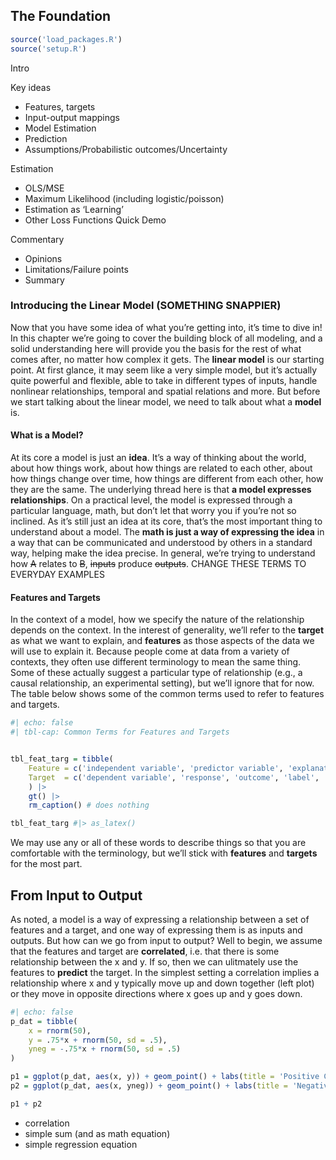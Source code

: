 ## The Foundation {-}

```r
source('load_packages.R')
source('setup.R')
```

Intro

Key ideas

- Features, targets
- Input-output mappings
- Model Estimation
- Prediction
- Assumptions/Probabilistic outcomes/Uncertainty

Estimation

- OLS/MSE
- Maximum Likelihood (including logistic/poisson)
- Estimation as ‘Learning’
- Other Loss Functions Quick Demo

Commentary

- Opinions
- Limitations/Failure points
- Summary

### Introducing the Linear Model  (SOMETHING SNAPPIER)


Now that you have some idea of what you're getting into, it's time to dive in! In this chapter we're going to cover the building block of all modeling, and a solid understanding here will provide you the basis for the rest of what comes after, no matter how complex it gets. The **linear model** is our starting point. At first glance, it may seem like a very simple model, but it's actually quite powerful and flexible, able to take in different types of inputs, handle nonlinear relationships, temporal and spatial relations and more.  But before we start talking about the linear model, we need to talk about what a **model** is.

#### What is a Model?

At its core a model is just an **idea**. It's a way of thinking about the world, about how things work, about how things are related to each other, about how things change over time, how things are different from each other, how they are the same. The underlying thread here is that **a model expresses relationships**.  On a practical level, the model is expressed through a particular language, math, but don't let that worry you if you're not so inclined. As it's still just an idea at its core, that's the most important thing to understand about a model.  The **math is just a way of expressing the idea** in a way that can be communicated and understood by others in a standard way, helping make the idea precise.  In general, we're trying to understand how ~~A~~ relates to ~~B~~, ~~inputs~~ produce ~~outputs~~. CHANGE THESE TERMS TO EVERYDAY EXAMPLES




#### Features and Targets

In the context of a model, how we specify the nature of the relationship depends on the context. In the interest of generality, we'll refer to the **target** as what we want to explain, and **features** as those aspects of the data we will use to explain it. Because people come at data from a variety of contexts, they often use different terminology to mean the same thing. Some of these actually suggest a particular type of relationship (e.g., a causal relationship, an experimental setting), but we'll ignore that for now.  The table below shows some of the common terms used to refer to features and targets.

```r
#| echo: false
#| tbl-cap: Common Terms for Features and Targets


tbl_feat_targ = tibble(
    Feature = c('independent variable', 'predictor variable', 'explanatory variable', 'covariate', 'x', 'input'),
    Target  = c('dependent variable', 'response', 'outcome', 'label', 'y', 'output'),
    ) |> 
    gt() |> 
    rm_caption() # does nothing

tbl_feat_targ #|> as_latex()
```

We may use any or all of these words to describe things so that you are comfortable with the terminology, but we'll stick with **features** and **targets** for the most part.


## From Input to Output

As noted,  a model is a way of expressing a relationship between a set of features and a target, and one way of expressing them is as inputs and outputs. But how can we go from input to output?  Well to begin, we assume that the features and target are **correlated**, i.e. that there is some relationship between the x and y.  If so, then we can ulitmately use the features to **predict** the target.  In the simplest setting a correlation implies a  relationship where x and y typically move up and down together (left plot) or they move in opposite directions where x goes up and y goes down.

```r
#| echo: false
p_dat = tibble(
    x = rnorm(50),
    y = .75*x + rnorm(50, sd = .5),
    yneg = -.75*x + rnorm(50, sd = .5)
)

p1 = ggplot(p_dat, aes(x, y)) + geom_point() + labs(title = 'Positive Correlation')
p2 = ggplot(p_dat, aes(x, yneg)) + geom_point() + labs(title = 'Negative Correlation')

p1 + p2
```

- correlation
- simple sum (and as math equation)
- simple regression equation







